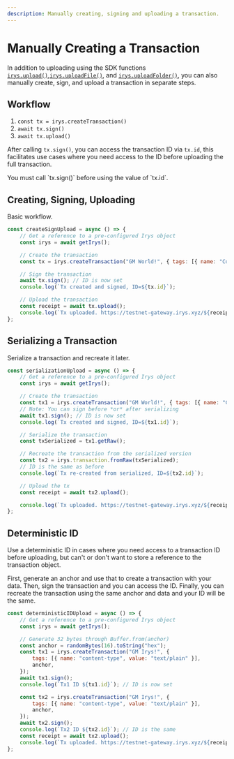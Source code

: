 ```yaml
---
description: Manually creating, signing and uploading a transaction.
---
```



# Manually Creating a Transaction

In addition to uploading using the SDK functions [`irys.upload()`](/build/data/sdk/api/upload),[`irys.uploadFile()`](/build/data/sdk/api/uploadFile),
and [`irys.uploadFolder()`](/build/data/sdk/api/uploadFolder), you can also manually create, sign, and upload a transaction in separate steps.

## Workflow

1. `const tx = irys.createTransaction()`
2. `await tx.sign()`
3. `await tx.upload()`

After calling `tx.sign()`, you can access the transaction ID via `tx.id`, this facilitates use cases where you need access to the ID before uploading the full transaction.

<Callout type="info" emoji="ℹ️">
	You must call `tx.sign()` before using the value of `tx.id`.
</Callout>

## Creating, Signing, Uploading

Basic workflow.

```js
const createSignUpload = async () => {
	// Get a reference to a pre-configured Irys object
	const irys = await getIrys();

	// Create the transaction
	const tx = irys.createTransaction("GM World!", { tags: [{ name: "Content-Type", value: "text/plain" }] });

	// Sign the transaction
	await tx.sign(); // ID is now set
	console.log(`Tx created and signed, ID=${tx.id}`);

	// Upload the transaction
	const receipt = await tx.upload();
	console.log(`Tx uploaded. https://testnet-gateway.irys.xyz/${receipt.id}`);
};
```

## Serializing a Transaction

Serialize a transaction and recreate it later.

```js
const serializationUpload = async () => {
	// Get a reference to a pre-configured Irys object
	const irys = await getIrys();

	// Create the transaction
	const tx1 = irys.createTransaction("GM World!", { tags: [{ name: "Content-Type", value: "text/plain" }] });
	// Note: You can sign before *or* after serializing
	await tx1.sign(); // ID is now set
	console.log(`Tx created and signed, ID=${tx1.id}`);

	// Serialize the transaction
	const txSerialized = tx1.getRaw();

	// Recreate the transaction from the serialized version
	const tx2 = irys.transaction.fromRaw(txSerialized);
	// ID is the same as before
	console.log(`Tx re-created from serialized, ID=${tx2.id}`);

	// Upload the tx
	const receipt = await tx2.upload();

	console.log(`Tx uploaded. https://testnet-gateway.irys.xyz/${receipt.id}`);
};
```

## Deterministic ID

Use a deterministic ID in cases where you need access to a transaction ID before uploading, but can't or don't want to store a reference to the transaction object.

First, generate an anchor and use that to create a transaction with your data. Then, sign the transaction and you can access the ID. Finally, you can recreate the transaction using the same anchor and data and your ID will be the same.

```js
const deterministicIDUpload = async () => {
	// Get a reference to a pre-configured Irys object
	const irys = await getIrys();

	// Generate 32 bytes through Buffer.from(anchor)
	const anchor = randomBytes(16).toString("hex");
	const tx1 = irys.createTransaction("GM Irys!", {
		tags: [{ name: "content-type", value: "text/plain" }],
		anchor,
	});
	await tx1.sign();
	console.log(`Tx1 ID ${tx1.id}`); // ID is now set

	const tx2 = irys.createTransaction("GM Irys!", {
		tags: [{ name: "content-type", value: "text/plain" }],
		anchor,
	});
	await tx2.sign();
	console.log(`Tx2 ID ${tx2.id}`); // ID is the same
	const receipt = await tx2.upload();
	console.log(`Tx uploaded. https://testnet-gateway.irys.xyz/${receipt.id}`);
};
```
